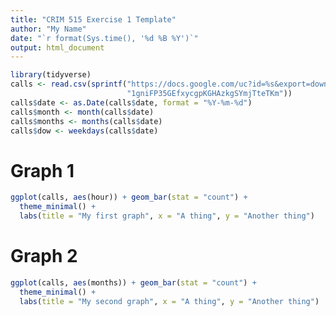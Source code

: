```yaml
---
title: "CRIM 515 Exercise 1 Template"
author: "My Name"
date: "`r format(Sys.time(), '%d %B %Y')`"
output: html_document
---
```


```r
library(tidyverse)
calls <- read.csv(sprintf("https://docs.google.com/uc?id=%s&export=download",
                          "1gniFP35GEfxycgpKGHAzkgSYmjTteTKm"))
calls$date <- as.Date(calls$date, format = "%Y-%m-%d")
calls$month <- month(calls$date)
calls$months <- months(calls$date)
calls$dow <- weekdays(calls$date)
```

# Graph 1
```r
ggplot(calls, aes(hour)) + geom_bar(stat = "count") +
  theme_minimal() +
  labs(title = "My first graph", x = "A thing", y = "Another thing")
```

# Graph 2
```r
ggplot(calls, aes(months)) + geom_bar(stat = "count") +
  theme_minimal() +
  labs(title = "My second graph", x = "A thing", y = "Another thing")
```

